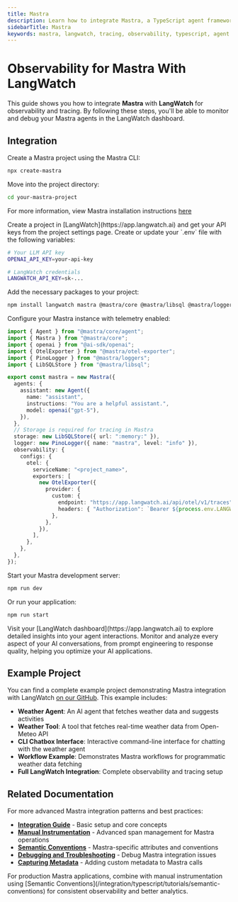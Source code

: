 ```yaml
---
title: Mastra
description: Learn how to integrate Mastra, a TypeScript agent framework, with LangWatch for observability and tracing.
sidebarTitle: Mastra
keywords: mastra, langwatch, tracing, observability, typescript, agent framework, ai agents
---
```


# Observability for Mastra With LangWatch

This guide shows you how to integrate **Mastra** with **LangWatch** for observability and tracing. By following these steps, you'll be able to monitor and debug your Mastra agents in the LangWatch dashboard.

## Integration

<Steps>
<Step title="Create a Mastra project">
Create a Mastra project using the Mastra CLI:

```bash
npx create-mastra
```

Move into the project directory:

```bash
cd your-mastra-project
```

For more information, view Mastra installation instructions [here](https://mastra.ai/docs/getting-started/installation)
</Step>

<Step title="Set up LangWatch project">
Create a project in [LangWatch](https://app.langwatch.ai) and get your API keys from the project settings page.
</Step>

<Step title="Add environment variables">
Create or update your `.env` file with the following variables:

```bash
# Your LLM API key
OPENAI_API_KEY=your-api-key

# LangWatch credentials
LANGWATCH_API_KEY=sk-...
```
</Step>

<Step title="Install required packages">
Add the necessary packages to your project:

```bash
npm install langwatch mastra @mastra/core @mastra/libsql @mastra/loggers @mastra/otel-exporter
```
</Step>

<Step title="Configure your Mastra instance">
Configure your Mastra instance with telemetry enabled:

```typescript
import { Agent } from "@mastra/core/agent";
import { Mastra } from "@mastra/core";
import { openai } from "@ai-sdk/openai";
import { OtelExporter } from "@mastra/otel-exporter";
import { PinoLogger } from "@mastra/loggers";
import { LibSQLStore } from "@mastra/libsql";

export const mastra = new Mastra({
  agents: {
    assistant: new Agent({
      name: "assistant",
      instructions: "You are a helpful assistant.",
      model: openai("gpt-5"),
    }),
  },
  // Storage is required for tracing in Mastra
  storage: new LibSQLStore({ url: ":memory:" }),
  logger: new PinoLogger({ name: "mastra", level: "info" }),
  observability: {
    configs: {
      otel: {
        serviceName: "<project_name>",
        exporters: [
          new OtelExporter({
            provider: {
              custom: {
                endpoint: "https://app.langwatch.ai/api/otel/v1/traces",
                headers: { "Authorization": `Bearer ${process.env.LANGWATCH_API_KEY}` },
              },
            },
          }),
        ],
      },
    },
  },
});

```
</Step>

<Step title="Run your Mastra application">
Start your Mastra development server:

```bash
npm run dev
```

Or run your application:

```bash
npm run start
```

<Check>
Visit your [LangWatch dashboard](https://app.langwatch.ai) to explore detailed insights into your agent interactions. Monitor and analyze every aspect of your AI conversations, from prompt engineering to response quality, helping you optimize your AI applications.
</Check>
</Step>
</Steps>

## Example Project

You can find a complete example project demonstrating Mastra integration with LangWatch [on our GitHub](https://github.com/langwatch/langwatch/tree/main/typescript-sdk/examples/mastra). This example includes:

- **Weather Agent**: An AI agent that fetches weather data and suggests activities
- **Weather Tool**: A tool that fetches real-time weather data from Open-Meteo API
- **CLI Chatbox Interface**: Interactive command-line interface for chatting with the weather agent
- **Workflow Example**: Demonstrates Mastra workflows for programmatic weather data fetching
- **Full LangWatch Integration**: Complete observability and tracing setup

## Related Documentation

For more advanced Mastra integration patterns and best practices:

- **[Integration Guide](/integration/typescript/guide)** - Basic setup and core concepts
- **[Manual Instrumentation](/integration/typescript/tutorials/manual-instrumentation)** - Advanced span management for Mastra operations
- **[Semantic Conventions](/integration/typescript/tutorials/semantic-conventions)** - Mastra-specific attributes and conventions
- **[Debugging and Troubleshooting](/integration/typescript/tutorials/debugging-typescript)** - Debug Mastra integration issues
- **[Capturing Metadata](/integration/typescript/tutorials/capturing-metadata)** - Adding custom metadata to Mastra calls

<Tip>
For production Mastra applications, combine with manual instrumentation using [Semantic Conventions](/integration/typescript/tutorials/semantic-conventions) for consistent observability and better analytics.
</Tip>
